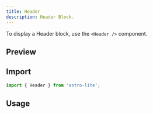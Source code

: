 ```yaml
---
title: Header
description: Header Block.
---
```


To display a Header block, use the `<Header />` component.



## Preview



## Import

```js title="src/components/example.astro"
import { Header } from 'astro-lite';
```

## Usage

```js title="src/components/example.astro"

```